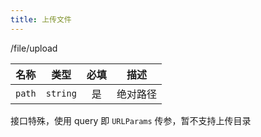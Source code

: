 ```yaml
---
title: 上传文件
---
```


<POST>/file/upload</POST>

<APITable>

| 名称 | 类型 | 必填 | 描述 |
| :-: | :-: | :-: | --- |
| `path` | `string` | 是 | 绝对路径 |

</APITable>

接口特殊，使用 query 即 `URLParams` 传参，暂不支持上传目录
